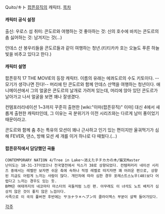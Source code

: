 Quito/キト
[[팝픈뮤직]]의 캐릭터.
[[목차]]
==== 캐릭터 공식 설정 ====
출신: 우로스 섬
취미: 콘도르와 여행하는 것
좋아하는 것: 신의 호수에 바치는 콘도르의 춤
싫어하는 것: 남겨지는 것(...)

안데스 산 봉우리들을 콘도르들과 같이 여행하는 청년.(티티카카 호는 오늘도 푸른 하늘빛을 비추고 있다고 한다.)

==== 캐릭터 설명 ====
팝픈뮤직 17 THE MOVIE의 등장 캐릭터. 이름의 유래는 에콰도르의 수도 키토이다. --모기가 생각나면 진다!-- 머리에 탄 콘도르와 함께 안데스 산맥을 여행하는 청년이다. 애니메이션에서 그의 얼굴은 콘도르의 날개로 가려져 있는데, 머리에 앉아 있던 콘도르가 날아가고 나서 얼굴을 보면 꽤나 잘생겼다.

컨템포러리네이션 1~3까지 꾸준히 출현한 [wiki:"이마(팝픈뮤직)" 이마] 대신 4에서 새롭게 출현한 캐릭터인데, 그 이유는 곡 분위기가 이전 시리즈와는 다르게 남미 풍이었기 때문이라고.

콘도르와 함께 춤 추는 특유의 모션이 꽤나 근사하고 인기 있는 편이지만 울궈먹기가 심해 FEVER, 댄스, 방해 모션 세 개를 이거 하나로 다 때웠다.(...)

==== 팝픈뮤직에서 담당했던 곡들 ====

{{{#!html
<object width="480" height="385"><param name="movie" value="http://www.youtube.com/v/D26JGQN5Pmk&hl=ko_KR&fs=1&"></param><param name="allowFullScreen" value="true"></param><param name="allowscriptaccess" value="always"></param><embed src="http://www.youtube.com/v/D26JGQN5Pmk&hl=ko_KR&fs=1&" type="application/x-shockwave-flash" allowscriptaccess="always" allowfullscreen="true" width="480" height="385"></embed></object>}}} 
 CONTEMPORARY NATION 4/Tree in Lake～消えたチチカカの木/猫叉Master
 난이도는 18-31-37이었으나 전국열전에서 익스가 38로 상향되었다. 컨템퍼러리 네이션 시리즈 중에서는 레벨만 보자면 쉬운 축에 속하나 적정 레벨로 따지자면 꽤 어려운 편으로, 상향된 지금도 어렵게 느끼는 사람이 많다. 개인차에 따라 심한 경우 포레스트스노우(40)보다 어렵다고 느끼는 경우도 있는 듯.
 BPM은 여태까지의 네코마타 마스터의 곡들처럼 느린 편. 아무래도 이 녀석도 노트 배치가 심상치 않은 것이 좋지 않은 느낌이다.
 사족으로 이 곡의 풀버젼 후반에는 サヨナラ＊ヘブン의 클라이맥스 부분이 살짝 들어가있다.

[[각주]]
